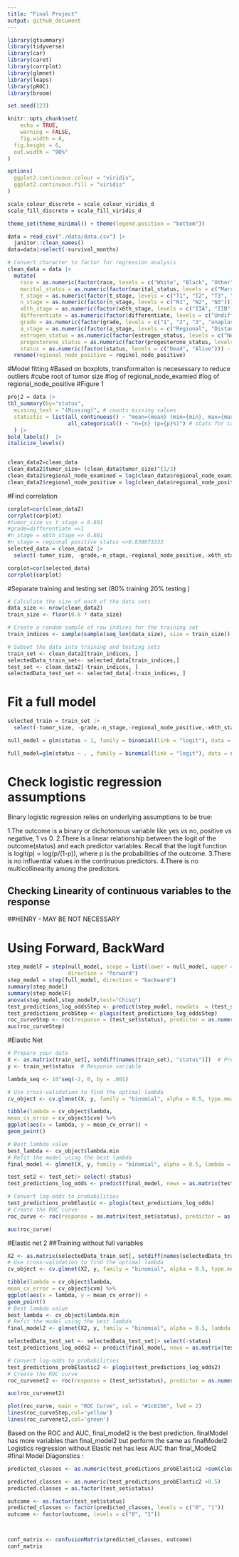```yaml
---
title: "Final Project"
output: github_document
---
```


```r
library(gtsummary)
library(tidyverse)
library(car)
library(caret)
library(corrplot)
library(glmnet)
library(leaps)
library(pROC)
library(broom)

set.seed(123)

knitr::opts_chunk$set(
	echo = TRUE,
	warning = FALSE,
	fig.width = 8, 
  fig.height = 6,
  out.width = "90%"
)

options(
  ggplot2.continuous.colour = "viridis",
  ggplot2.continuous.fill = "viridis"
)

scale_colour_discrete = scale_colour_viridis_d
scale_fill_discrete = scale_fill_viridis_d

theme_set(theme_minimal() + theme(legend.position = "bottom"))

```

```r
data = read_csv("./data/data.csv") |>
  janitor::clean_names()
data=data|>select(-survival_months)
```

```r
# Convert character to factor for regression analysis
clean_data = data |>
  mutate(
    race = as.numeric(factor(race, levels = c("White", "Black", "Other"))) - 1,
    marital_status = as.numeric(factor(marital_status, levels = c("Married", "Single", "Divorced", "Widowed", "Separated"))) - 1,
    t_stage = as.numeric(factor(t_stage, levels = c("T1", "T2", "T3", "T4"))) - 1,
    n_stage = as.numeric(factor(n_stage, levels = c("N1", "N2", "N3"))) - 1,
    x6th_stage = as.numeric(factor(x6th_stage, levels = c("IIA", "IIB", "IIIA", "IIIB", "IIIC"))) - 1,
    differentiate = as.numeric(factor(differentiate, levels = c("Undifferentiated", "Poorly differentiated", "Moderately differentiated", "Well differentiated"))) - 1,
    grade = as.numeric(factor(grade, levels = c("1", "2", "3", "anaplastic; Grade IV"))),
    a_stage = as.numeric(factor(a_stage, levels = c("Regional", "Distant"))) - 1,
    estrogen_status = as.numeric(factor(estrogen_status, levels = c("Negative", "Positive"))) - 1,
    progesterone_status = as.numeric(factor(progesterone_status, levels = c("Negative", "Positive"))) - 1,
    status = as.numeric(factor(status, levels = c("Dead", "Alive"))) - 1)|>
  rename(regional_node_positive = reginol_node_positive)


```



#Model fitting
#Based on boxplots, transformaiton is necesessary to reduce outliers 
#cube root of tumor size
#log of regional_node_examied
#log of regional_node_positive
#Figure 1 
```r
proj2 = data |>
tbl_summary(by="status",
  missing_text = "(Missing)", # counts missing values
  statistic = list(all_continuous() ~ "mean={mean} (min={min}, max={max}, sd={sd})",
                   all_categorical() ~ "n={n} (p={p}%)") # stats for categorical
  ) |>
bold_labels()  |>
italicize_levels()


clean_data2=clean_data
clean_data2$tumor_size= (clean_data$tumor_size)^(1/3)
clean_data2$regional_node_examined = log(clean_data$regional_node_examined)
clean_data2$regional_node_positive = log(clean_data$regional_node_positive)

```



#Find correlation
```R
corplot=cor(clean_data2)
corrplot(corplot)
#tumor_size vs t_stage = 0.801
#grade=differentiate =>1
#n_stage = x6th_stage => 0.881
#n_stage = regional positive status =>0.838073333
selected_data = clean_data2 |>
  select(-tumor_size, -grade,-n_stage,-regional_node_positive,-x6th_stage)

corplot=cor(selected_data)
corrplot(corplot)
```

#Separate training and testing set (80% training 20% testing )
```R
# Calculate the size of each of the data sets
data_size <- nrow(clean_data2)
train_size <- floor(0.8 * data_size)

# Create a random sample of row indices for the training set
train_indices <- sample(sample(seq_len(data_size), size = train_size))

# Subset the data into training and testing sets
train_set <- clean_data2[train_indices, ]
selectedData_train_set<- selected_data[train_indices,]
test_set <- clean_data2[-train_indices, ]
selectedData_test_set <- selected_data[-train_indices, ]

```

# Fit a full model
```R

selected_train = train_set |>
  select(-tumor_size, -grade,-n_stage,-regional_node_positive,-x6th_stage)

null_model = glm(status ~ 1, family = binomial(link = "logit"), data = selected_train)

full_model=glm(status ~ . , family = binomial(link = "logit"), data = selected_train)
```

# Check logistic regression assumptions

Binary logistic regression relies on underlying assumptions to be true:

1.The outcome is a binary or dichotomous variable like yes vs no, positive vs negative, 1 vs 0.
2.There is a linear relationship between the logit of the outcome(status) and each predictor variables. Recall that the logit function is logit(p) = log(p/(1-p)), where p is the probabilities of the outcome.
3.There is no influential values in the continuous predictors.
4.There is no multicollinearity among the predictors.

## Checking Linearity of continuous variables to the response
##HENRY - MAY BE NOT NECESSARY



# Using Forward, BackWard
```r
step_modelF = step(null_model, scope = list(lower = null_model, upper = full_model), 
                   direction = "forward")
step_model = step(full_model, direction = "backward")
summary(step_model)
summary(step_modelF)
anova(step_model,step_modelF,test="Chisq")
test_predictions_log_oddsStep <- predict(step_model, newdata  = (test_set),type='response')
test_predictions_probStep <- plogis(test_predictions_log_oddsStep)
roc_curveStep <- roc(response = (test_set$status), predictor = as.numeric(test_predictions_probStep))
auc(roc_curveStep)

```


#Elastic Net
```R

# Prepare your data
X <- as.matrix(train_set[, setdiff(names(train_set), "status")])  # Predictor variables
y <- train_set$status  # Response variable

lambda_seq <- 10^seq(-2, 0, by = .001)

# Use cross-validation to find the optimal lambda
cv_object <- cv.glmnet(X, y, family = "binomial", alpha = 0.5, type.measure = "class",nfolds=5, lambda = lambda_seq)

tibble(lambda = cv_object$lambda,
mean_cv_error = cv_object$cvm) %>%
ggplot(aes(x = lambda, y = mean_cv_error)) +
geom_point()

# Best lambda value
best_lambda <- cv_object$lambda.min
# Refit the model using the best lambda
final_model <- glmnet(X, y, family = "binomial", alpha = 0.5, lambda = best_lambda)

test_set2 <- test_set|> select(-status)
test_predictions_log_odds <- predict(final_model, newx = as.matrix(test_set2))

# Convert log-odds to probabilities
test_predictions_probElastic <- plogis(test_predictions_log_odds)
# Create the ROC curve
roc_curve <- roc(response = as.matrix(test_set$status), predictor = as.numeric(test_predictions_probElastic) )

auc(roc_curve)

```


#Elastic net 2
##Training without full variables
```r
X2 <- as.matrix(selectedData_train_set[, setdiff(names(selectedData_train_set), "status")])  # Predictor variables
# Use cross-validation to find the optimal lambda
cv_object <- cv.glmnet(X2, y, family = "binomial", alpha = 0.5, type.measure = "class",nfolds=5, lambda = lambda_seq)

tibble(lambda = cv_object$lambda,
mean_cv_error = cv_object$cvm) %>%
ggplot(aes(x = lambda, y = mean_cv_error)) +
geom_point()
# Best lambda value
best_lambda <- cv_object$lambda.min
# Refit the model using the best lambda
final_model2 <- glmnet(X2, y, family = "binomial", alpha = 0.5, lambda = best_lambda)

selectedData_test_set <- selectedData_test_set|> select(-status)
test_predictions_log_odds2 <- predict(final_model, newx = as.matrix(test_set2))

# Convert log-odds to probabilities
test_predictions_probElastic2 <- plogis(test_predictions_log_odds2)
# Create the ROC curve
roc_curvenet2 <- roc(response = (test_set$status), predictor = as.numeric(test_predictions_probElastic2) )

auc(roc_curvenet2)

plot(roc_curve, main = "ROC Curve", col = "#1c61b6", lwd = 2)
lines(roc_curveStep,col='yellow')
lines(roc_curvenet2,col='green')
```
Based on the ROC and AUC, final_model2 is the best prediction. 
finalModel has more variables than final_model2 but perform the same as finalModel2
Logistics regression without Elastic net has less AUC than final_Model2
#final Model Diagonstics :
```R
predicted_classes <- as.numeric(test_predictions_probElastic2 >sum(clean_data$status)/nrow(clean_data))

predicted_classes <- as.numeric(test_predictions_probElastic2 >0.5)
predicted.classes = as.factor(test_set$status)

outcome <- as.factor(test_set$status)
predicted_classes <- factor(predicted_classes, levels = c("0", "1"))
outcome <- factor(outcome, levels = c("0", "1"))



conf_matrix <- confusionMatrix(predicted_classes, outcome)
conf_matrix
```





